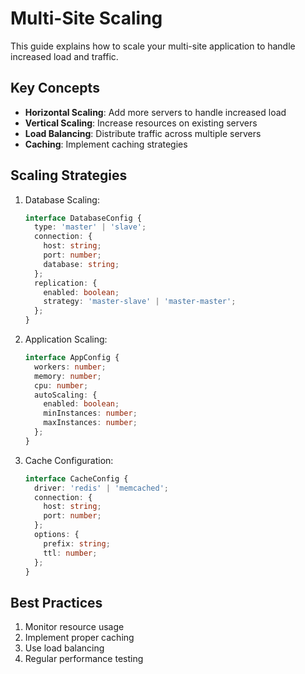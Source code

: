 # Multi-Site Scaling

This guide explains how to scale your multi-site application to handle increased load and traffic.

## Key Concepts

- **Horizontal Scaling**: Add more servers to handle increased load
- **Vertical Scaling**: Increase resources on existing servers
- **Load Balancing**: Distribute traffic across multiple servers
- **Caching**: Implement caching strategies

## Scaling Strategies

1. Database Scaling:
   ```typescript
   interface DatabaseConfig {
     type: 'master' | 'slave';
     connection: {
       host: string;
       port: number;
       database: string;
     };
     replication: {
       enabled: boolean;
       strategy: 'master-slave' | 'master-master';
     };
   }
   ```

2. Application Scaling:
   ```typescript
   interface AppConfig {
     workers: number;
     memory: number;
     cpu: number;
     autoScaling: {
       enabled: boolean;
       minInstances: number;
       maxInstances: number;
     };
   }
   ```

3. Cache Configuration:
   ```typescript
   interface CacheConfig {
     driver: 'redis' | 'memcached';
     connection: {
       host: string;
       port: number;
     };
     options: {
       prefix: string;
       ttl: number;
     };
   }
   ```

## Best Practices

1. Monitor resource usage
2. Implement proper caching
3. Use load balancing
4. Regular performance testing 